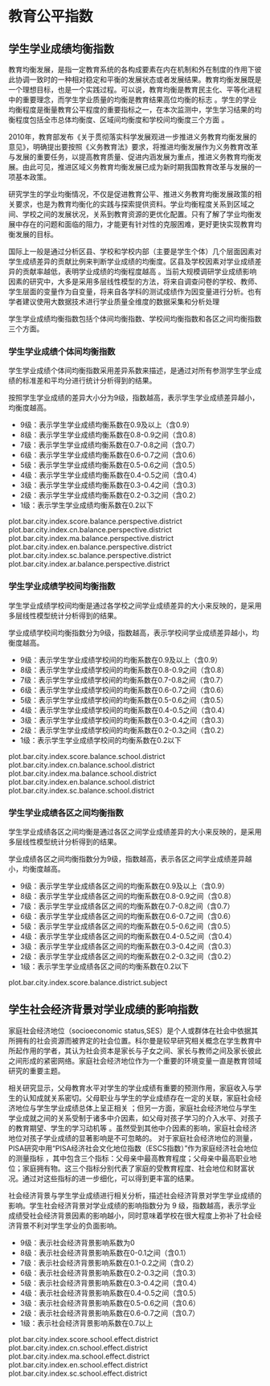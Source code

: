 <!-- chapter equity  -->

# 教育公平指数


## 学生学业成绩均衡指数

教育均衡发展，是指一定教育系统的各构成要素在内在机制和外在制度的作用下彼此协调一致时的一种相对稳定和平衡的发展状态或者发展结果。教育均衡发展既是一个理想目标，也是一个实践过程。可以说，教育均衡是教育民主化、平等化进程中的重要理念，而学生学业质量的均衡是教育结果高位均衡的标志 。学生的学业均衡程度是衡量教育公平程度的重要指标之一，在本次监测中，学生学习结果的均衡程度包括全市总体均衡度、区域间均衡度和学校间均衡度三个方面 。
    
2010年，教育部发布《关于贯彻落实科学发展观进一步推进义务教育均衡发展的意见》，明确提出要按照《义务教育法》要求，将推进均衡发展作为义务教育改革与发展的重要任务，以提高教育质量、促进内涵发展为重点，推进义务教育均衡发展。由此可见，推进区域义务教育均衡发展已成为新时期我国教育改革与发展的一项基本政策。
    
研究学生的学业均衡情况，不仅是促进教育公平、推进义务教育均衡发展政策的相关要求，也是为教育均衡化的实践与探索提供资料。学业均衡程度关系到区域之间、学校之间的发展状况，关系到教育资源的更优化配置。只有了解了学业均衡发展中存在的问题和面临的阻力，才能更有针对性的克服困难，更好更快实现教育均衡发展的目标。

国际上一般是通过分析区县、学校和学校内部（主要是学生个体）几个层面因素对学生成绩差异的贡献比例来判断学业成绩的均衡度。区县及学校因素对学业成绩差异的贡献率越低，表明学业成绩的均衡程度越高 。当前大规模调研学业成绩影响因素的研究中，大多是采用多层线性模型的方法，将来自调查问卷的学校、教师、学生层面的变量作为自变量，将来自各学科的测试成绩作为因变量进行分析。也有学者建议使用大数据技术进行学业质量全维度的数据采集和分析处理 


学生学业成绩均衡指数包括个体间均衡指数、学校间均衡指数和各区之间均衡指数三个方面。


### 学生学业成绩个体间均衡指数

学生学业成绩个体间均衡指数采用差异系数来描述，是通过对所有参测学生学业成绩的标准差和平均分进行统计分析得到的结果。


按照学生学业成绩的差异大小分为9级，指数越高，表示学生学业成绩差异越小，均衡度越高。

\mylist
-  9级：表示学生学业成绩均衡系数在0.9及以上（含0.9）
-  8级：表示学生学业成绩均衡系数在0.8-0.9之间（含0.8）
-  7级：表示学生学业成绩均衡系数在0.7-0.8之间（含0.7）
-  6级：表示学生学业成绩均衡系数在0.6-0.7之间（含0.6）
-  5级：表示学生学业成绩均衡系数在0.5-0.6之间（含0.5）
-  4级：表示学生学业成绩均衡系数在0.4-0.5之间（含0.4）
-  3级：表示学生学业成绩均衡系数在0.3-0.4之间（含0.3）
-  2级：表示学生学业成绩均衡系数在0.2-0.3之间（含0.2）
-  1级：表示学生学业成绩均衡系数在0.2以下

\mytext

plot.bar.city.index.score.balance.perspective.district
plot.bar.city.index.cn.balance.perspective.district
plot.bar.city.index.ma.balance.perspective.district
plot.bar.city.index.en.balance.perspective.district
plot.bar.city.index.sc.balance.perspective.district
plot.bar.city.index.ar.balance.perspective.district

### 学生学业成绩学校间均衡指数

学生学业成绩学校间均衡是通过各学校之间学业成绩差异的大小来反映的，是采用多层线性模型统计分析得到的结果。

学业成绩学校间均衡指数分为9级，指数越高，表示学校间学业成绩差异越小，均衡度越高。

\mylist

-  9级：表示学生学业成绩学校间的均衡系数\footnote{将学业成绩学校解释率经过标准化等一系列转化后得到的数值，转化后的数据具有可加性和可比性，用于划分学业成绩校间均衡指数的等级。}在0.9及以上（含0.9）
-  8级：表示学生学业成绩学校间的均衡系数在0.8-0.9之间（含0.8）
-  7级：表示学生学业成绩学校间的均衡系数在0.7-0.8之间（含0.7）
-  6级：表示学生学业成绩学校间的均衡系数在0.6-0.7之间（含0.6）
-  5级：表示学生学业成绩学校间的均衡系数在0.5-0.6之间（含0.5）
-  4级：表示学生学业成绩学校间的均衡系数在0.4-0.5之间（含0.4）
-  3级：表示学生学业成绩学校间的均衡系数在0.3-0.4之间（含0.3）
-  2级：表示学生学业成绩学校间的均衡系数在0.2-0.3之间（含0.2）
-  1级：表示学生学业成绩学校间的均衡系数在0.2以下

\mytext


plot.bar.city.index.score.balance.school.district
plot.bar.city.index.cn.balance.school.district
plot.bar.city.index.ma.balance.school.district
plot.bar.city.index.en.balance.school.district
plot.bar.city.index.sc.balance.school.district



### 学生学业成绩各区之间均衡指数


学生学业成绩各区之间均衡是通过各区之间学业成绩差异的大小来反映的，是采用多层线性模型统计分析得到的结果。


学业成绩各区之间均衡指数分为9级，指数越高，表示各区之间学业成绩差异越小，均衡度越高。

\mylist
-  9级：表示学生学业成绩各区之间的均衡系数在0.9及以上（含0.9）
-  8级：表示学生学业成绩各区之间的均衡系数在0.8-0.9之间（含0.8）
-  7级：表示学生学业成绩各区之间的均衡系数在0.7-0.8之间（含0.7）
-  6级：表示学生学业成绩各区之间的均衡系数在0.6-0.7之间（含0.6）
-  5级：表示学生学业成绩各区之间的均衡系数在0.5-0.6之间（含0.5）
-  4级：表示学生学业成绩各区之间的均衡系数在0.4-0.5之间（含0.4）
-  3级：表示学生学业成绩各区之间的均衡系数在0.3-0.4之间（含0.3）
-  2级：表示学生学业成绩各区之间的均衡系数在0.2-0.3之间（含0.2）
-  1级：表示学生学业成绩各区之间的均衡系数在0.2以下

\mytext

plot.bar.city.index.score.balance.district.subject


## 学生社会经济背景对学业成绩的影响指数

家庭社会经济地位（socioeconomic status,SES）是个人或群体在社会中依据其所拥有的社会资源而被界定的社会位置。科尔曼是较早研究相关概念在学生教育中所起作用的学者，其认为社会资本是家长与子女之间、家长与教师之间及家长彼此之间形成的紧密网络。家庭社会经济地位作为一个重要的环境变量一直是教育领域研究的重要主题。

相关研究显示，父母教育水平对学生的学业成绩有重要的预测作用，家庭收入与学生的认知成就关系密切。父母职业与学生的学业成绩存在一定的关联，家庭社会经济地位与学生学业成绩总体上呈正相关 ；但另一方面，家庭社会经济地位与学生学业成就之间的关系受制于诸多中介因素，如父母对孩子学习的介入水平、对孩子的教育期望、学生的学习动机等 。虽然受到其他中介因素的影响，家庭社会经济地位对孩子学业成绩的显著影响是不可忽略的。
对于家庭社会经济地位的测量，PISA研究中用“PISA经济社会文化地位指数（ESCS指数）”作为家庭经济社会地位的测量指标 ，其中包含三个指标：父母亲中最高教育程度；父母亲中最高职业地位；家庭拥有物。这三个指标分别代表了家庭的受教育程度、社会地位和财富状况。通过对这些指标的进一步细化，可以得到更丰富的结果。

社会经济背景与学生学业成绩进行相关分析，描述社会经济背景对学生学业成绩的影响。学生社会经济背景对学业成绩的影响指数分为 9 级，指数越高，表示学业成绩受社会经济背景因素的影响越小，同时意味着学校在很大程度上弥补了社会经济背景不利对学生学业的负面影响。


\mylist

- 9级：表示社会经济背景影响系数\footnote{将学生社会经济背景解释率经过标准化等一系列转化后得到的数值，转化后的数据具有可加性和可比性，用于划分学生社会经济背景对学业成绩的影响指数的等级。}为0
- 8级：表示社会经济背景影响系数在0-0.1之间（含0.1）
- 7级：表示社会经济背景影响系数在0.1-0.2之间（含0.2）
- 6级：表示社会经济背景影响系数在0.2-0.3之间（含0.3）
- 5级：表示社会经济背景影响系数在0.3-0.4之间（含0.4）
- 4级：表示社会经济背景影响系数在0.4-0.5之间（含0.5）
- 3级：表示社会经济背景影响系数在0.5-0.6之间（含0.6）
- 2级：表示社会经济背景影响系数在0.6-0.7之间（含0.7）
- 1级：表示社会经济背景影响系数在0.7以上

\mytext

plot.bar.city.index.score.school.effect.district
plot.bar.city.index.cn.school.effect.district
plot.bar.city.index.ma.school.effect.district
plot.bar.city.index.en.school.effect.district
plot.bar.city.index.sc.school.effect.district

\clearpage

<!-- end of chapter equity  -->
